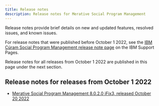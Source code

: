 ```yaml
---
title: Release notes
description: Release notes for Merative Social Program Management
---
```


Release notes provide brief details on new and updated features, resolved issues, and known issues.

For release notes that were published before October 1 2022, see the [IBM Cúram Social Program Management release note page](https://www.ibm.com/support/pages/node/713035) on the IBM Support Pages.

Release notes for all releases from October 1 2022 are published in this page under the next section.

## Release notes for releases from October 1 2022

* [Merative Social Program Management 8.0.2.0 iFix3, released October 20 2022](pdf/releasenotes/spm8020ifix3.pdf)

<!--<Row className="resource-card-group">

<Column colMd={4} colLg={4} noGutterSm>
<ResourceCard
    title="8.0.2.0 iFix3"
    subTitle="Release"
    actionIcon="arrowRight"
    href="/spm/release-notes/releases/8010">

</ResourceCard>
</Column>
</Row>-->
